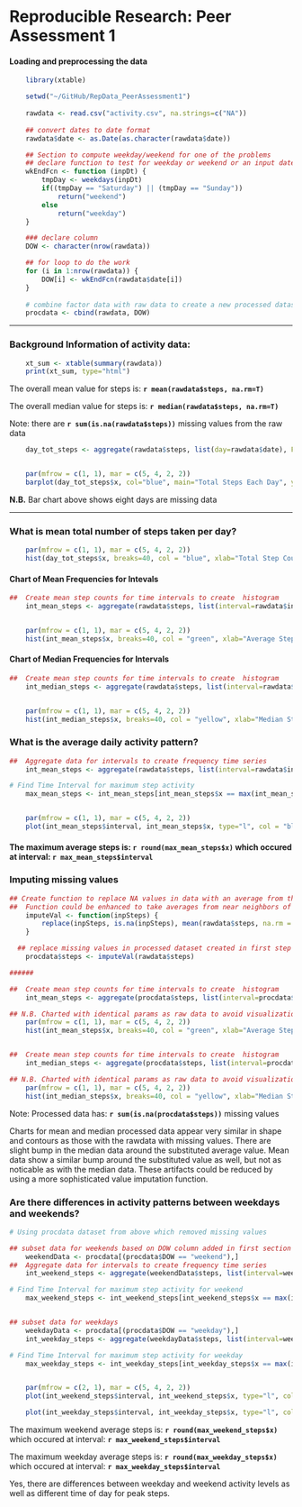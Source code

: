 Reproducible Research: Peer Assessment 1
=========================================

#### Loading and preprocessing the data
```r

    library(xtable)

    setwd("~/GitHub/RepData_PeerAssessment1")
    
    rawdata <- read.csv("activity.csv", na.strings=c("NA"))
    
    ## convert dates to date format
    rawdata$date <- as.Date(as.character(rawdata$date))

    ## Section to compute weekday/weekend for one of the problems
    ## declare function to test for weekday or weekend or an input date
    wkEndFcn <- function (inpDt) {
        tmpDay <- weekdays(inpDt) 
        if((tmpDay == "Saturday") || (tmpDay == "Sunday")) 
            return("weekend")
        else
            return("weekday")     
    }

    ### declare column
    DOW <- character(nrow(rawdata))

    ## for loop to do the work
    for (i in 1:nrow(rawdata)) {
        DOW[i] <- wkEndFcn(rawdata$date[i])
    }
 
    # combine factor data with raw data to create a new processed dataset
    procdata <- cbind(rawdata, DOW)

```

_____________________________________________________________________


### Background Information of activity data:

```r

    xt_sum <- xtable(summary(rawdata))
    print(xt_sum, type="html")


```


The overall mean value for steps is: **`r mean(rawdata$steps, na.rm=T)`**

The overall median value for steps is: **`r median(rawdata$steps, na.rm=T)`**

Note: there are **`r sum(is.na(rawdata$steps))`** missing values from the raw data


```r


    day_tot_steps <- aggregate(rawdata$steps, list(day=rawdata$date), FUN=sum, na.rm=TRUE)


    par(mfrow = c(1, 1), mar = c(5, 4, 2, 2))
    barplot(day_tot_steps$x, col="blue", main="Total Steps Each Day", ylab="Step Count", xlab="Days" )


```

**N.B.** Bar chart above shows eight days are missing data

_____________________________________________________________________


### What is mean total number of steps taken per day?
```r
    

    par(mfrow = c(1, 1), mar = c(5, 4, 2, 2))
    hist(day_tot_steps$x, breaks=40, col = "blue", xlab="Total Step Counts", ylab="Step Frequencies", main="Histogram of Total Steps for Intervals")  

```


####           Chart of Mean Frequencies for Intevals
```r
    
##  Create mean step counts for time intervals to create  histogram
    int_mean_steps <- aggregate(rawdata$steps, list(interval=rawdata$interval), FUN=mean, na.rm=TRUE)


    par(mfrow = c(1, 1), mar = c(5, 4, 2, 2))
    hist(int_mean_steps$x, breaks=40, col = "green", xlab="Average Step Counts", ylab="Step Frequencies", main="Histogram of Mean Steps for Intervals")  

```


####          Chart of Median Frequencies for Intervals
```r

##  Create mean step counts for time intervals to create  histogram
    int_median_steps <- aggregate(rawdata$steps, list(interval=rawdata$interval), FUN=median, na.rm=TRUE)


    par(mfrow = c(1, 1), mar = c(5, 4, 2, 2))
    hist(int_median_steps$x, breaks=40, col = "yellow", xlab="Median Step Counts", ylab="Step Frequencies", main="Histogram of Median Steps")  


```


### What is the average daily activity pattern?
```r

##  Aggregate data for intervals to create frequency time series
    int_mean_steps <- aggregate(rawdata$steps, list(interval=rawdata$interval), FUN=mean, na.rm=TRUE)

# Find Time Interval for maximum step activity
    max_mean_steps <- int_mean_steps[int_mean_steps$x == max(int_mean_steps$x),]


    par(mfrow = c(1, 1), mar = c(5, 4, 2, 2))
    plot(int_mean_steps$interval, int_mean_steps$x, type="l", col = "blue", lwd=2, xlab="Time Intervals", ylab="Average Steps Taken", main="Time Series of Avg. Steps at Each Time Interval")  


```

#### The maximum average steps is: **`r round(max_mean_steps$x)`** which occured at interval:  **`r max_mean_steps$interval`**

### Imputing missing values
```r

## Create function to replace NA values in data with an average from the rawdata
##  Function could be enhanced to take averages from near neighbors of the missing values and factor in time of day and day of week
    imputeVal <- function(inpSteps) {
        replace(inpSteps, is.na(inpSteps), mean(rawdata$steps, na.rm = TRUE))
    }

  ## replace missing values in processed dataset created in first step
    procdata$steps <- imputeVal(rawdata$steps)

######

##  Create mean step counts for time intervals to create  histogram
    int_mean_steps <- aggregate(procdata$steps, list(interval=procdata$interval), FUN=mean, na.rm=TRUE)

## N.B. Charted with identical params as raw data to avoid visualization difference
    par(mfrow = c(1, 1), mar = c(5, 4, 2, 2))
    hist(int_mean_steps$x, breaks=40, col = "green", xlab="Average Step Counts", ylab="Step Frequencies", main="Histogram of Processed Mean Steps for Intervals")  


##  Create mean step counts for time intervals to create  histogram
    int_median_steps <- aggregate(procdata$steps, list(interval=procdata$interval), FUN=median, na.rm=TRUE)

## N.B. Charted with identical params as raw data to avoid visualization difference
    par(mfrow = c(1, 1), mar = c(5, 4, 2, 2))
    hist(int_median_steps$x, breaks=40, col = "yellow", xlab="Median Step Counts", ylab="Step Frequencies", main="Histogram of Processed Median Steps")  

```

Note: Processed data has:  **`r sum(is.na(procdata$steps))`** missing values 

Charts for mean and median processed data appear very similar in shape and contours as those with the rawdata with missing values.  There are slight bump in the median data around the substituted average value. Mean data show a similar bump around the substituted value as well, but not as noticable as with the median data. These artifacts could be reduced by using a more sophisticated value imputation function.  


### Are there differences in activity patterns between weekdays and weekends?
```r

# Using procdata dataset from above which removed missing values

## subset data for weekends based on DOW column added in first section
    weekendData <- procdata[(procdata$DOW == "weekend"),]
##  Aggregate data for intervals to create frequency time series
    int_weekend_steps <- aggregate(weekendData$steps, list(interval=weekendData$interval), FUN=mean)

# Find Time Interval for maximum step activity for weekend
    max_weekend_steps <- int_weekend_steps[int_weekend_steps$x == max(int_weekend_steps$x),]


## subset data for weekdays
    weekdayData <- procdata[(procdata$DOW == "weekday"),]
    int_weekday_steps <- aggregate(weekdayData$steps, list(interval=weekdayData$interval), FUN=mean)

# Find Time Interval for maximum step activity for weekday
    max_weekday_steps <- int_weekday_steps[int_weekday_steps$x == max(int_weekday_steps$x),]


    par(mfrow = c(2, 1), mar = c(5, 4, 2, 2))
    plot(int_weekend_steps$interval, int_weekend_steps$x, type="l", col = "cyan", lwd=2, xlab="Time Intervals", ylab="Average Steps Taken", main="Time Series of Weekend Avg. Steps")  

    plot(int_weekday_steps$interval, int_weekday_steps$x, type="l", col = "purple", lwd=2, xlab="Time Intervals", ylab="Average Steps Taken", main="Time Series of Weekday Avg. Steps")  

```

The maximum weekend average steps is: **`r round(max_weekend_steps$x)`** which occured at interval:  **`r max_weekend_steps$interval`**

The maximum weekday average steps is: **`r round(max_weekday_steps$x)`** which occured at interval:  **`r max_weekday_steps$interval`**

Yes, there are differences between weekday and weekend activity levels as well as different time of day for peak steps.